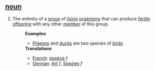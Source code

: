 == [[noun]] ==

# The entirety of a [[group]] of [[living]] [[organism]]s that can produce [[fertile]] [[offspring]] with any other [[member]] of this group.
#:'''Examples'''
#:*[[Pigeon]]s and [[duck]]s are two species of [[bird]]s.
#:'''Translations'''
#:*[[French]]: [[espèce]] ''f''
#:*[[German]]: [[Art]] ''f'', [[Spezies]] ''f''